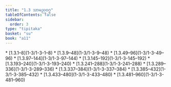 ```yaml
---
title: "1.3 သာမညဝဂ္ဂ"
tableOfContents: false
sidebar:
  order: 3
type: "tipitaka"
basket: "su"
book: "a11"
---
```



<DynamicBreadcrumb />



<TableOfContents book="a11" section="1.3">
* [1.3.1–8](1-3/1-3-1–8)
* [1.3.9–48](1-3/1-3-9–48)
* [1.3.49–96](1-3/1-3-49–96)
* [1.3.97–144](1-3/1-3-97–144)
* [1.3.145–192](1-3/1-3-145–192)
* [1.3.193–240](1-3/1-3-193–240)
* [1.3.241–288](1-3/1-3-241–288)
* [1.3.289–336](1-3/1-3-289–336)
* [1.3.337–384](1-3/1-3-337–384)
* [1.3.385–432](1-3/1-3-385–432)
* [1.3.433–480](1-3/1-3-433–480)
* [1.3.481–960](1-3/1-3-481–960)
</TableOfContents>